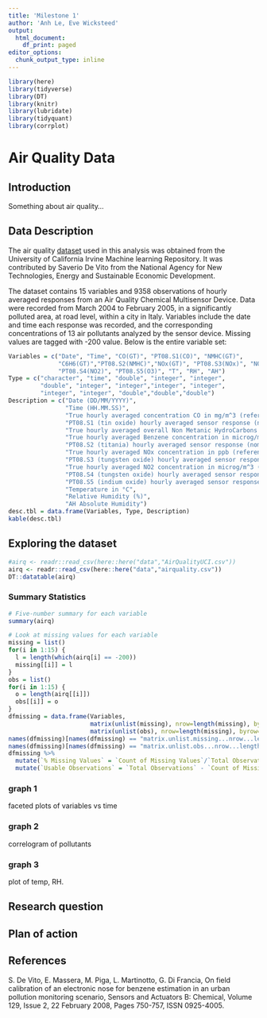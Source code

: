 ```yaml
---
title: 'Milestone 1'
author: 'Anh Le, Eve Wicksteed'
output:
  html_document:
    df_print: paged
editor_options:
  chunk_output_type: inline
---
```


```r
library(here)
library(tidyverse)
library(DT)
library(knitr)
library(lubridate) 
library(tidyquant)
library(corrplot)
```


# Air Quality Data

## Introduction

Something about air quality...


## Data Description

The air quality [dataset](https://archive.ics.uci.edu/ml/datasets/Air+Quality) used in this analysis was obtained from the University of California Irvine Machine learning Repository. It was contributed by Saverio De Vito from the National Agency for New Technologies, Energy and Sustainable Economic Development. 

The dataset contains 15 variables and 9358 observations of hourly averaged responses from an Air Quality Chemical Multisensor Device. Data were recorded from March 2004 to February 2005, in a significantly polluted area, at road level, within a city in Italy. Variables include the date and time each response was recorded, and the corresponding concentrations of 13 air pollutants analyzed by the sensor device. Missing values are tagged with -200 value. Below is the entire variable set: 

```r
Variables = c("Date", "Time", "CO(GT)", "PT08.S1(CO)", "NMHC(GT)", 
              "C6H6(GT)","PT08.S2(NMHC)","NOx(GT)", "PT08.S3(NOx)", "NO2(GT)",
              "PT08.S4(NO2)", "PT08.S5(O3)", "T", "RH", "AH")
Type = c("character", "time", "double", "integer", "integer",
         "double", "integer", "integer","integer", "integer",
         "integer", "integer", "double","double","double")
Description = c("Date (DD/MM/YYYY)",
                "Time (HH.MM.SS)",
                "True hourly averaged concentration CO in mg/m^3 (reference analyzer)",
                "PT08.S1 (tin oxide) hourly averaged sensor response (nominally CO targeted)",
                "True hourly averaged overall Non Metanic HydroCarbons concentration in microg/m^3 (reference analyzer)",
                "True hourly averaged Benzene concentration in microg/m^3 (reference analyzer)",
                "PT08.S2 (titania) hourly averaged sensor response (nominally NMHC targeted)",
                "True hourly averaged NOx concentration in ppb (reference analyzer)",
                "PT08.S3 (tungsten oxide) hourly averaged sensor response (nominally NOx targeted)",
                "True hourly averaged NO2 concentration in microg/m^3 (reference analyzer)",
                "PT08.S4 (tungsten oxide) hourly averaged sensor response (nominally NO2 targeted)",
                "PT08.S5 (indium oxide) hourly averaged sensor response (nominally O3 targeted)",
                "Temperature in °C",
                "Relative Humidity (%)",
                "AH Absolute Humidity")
desc.tbl = data.frame(Variables, Type, Description)
kable(desc.tbl)
```



## Exploring the dataset

```r
#airq <- readr::read_csv(here::here("data","AirQualityUCI.csv"))
airq <- readr::read_csv(here::here("data","airquality.csv"))
DT::datatable(airq)
```



### Summary Statistics

```r
# Five-number summary for each variable
summary(airq)

# Look at missing values for each variable
missing = list()
for(i in 1:15) {
  l = length(which(airq[i] == -200))
  missing[[i]] = l
}
obs = list()
for(i in 1:15) {
  o = length(airq[[i]])
  obs[[i]] = o
}
dfmissing = data.frame(Variables, 
                       matrix(unlist(missing), nrow=length(missing), byrow=T),
                       matrix(unlist(obs), nrow=length(missing), byrow=T))
names(dfmissing)[names(dfmissing) == "matrix.unlist.missing...nrow...length.missing...byrow...T."] = "Count of Missing Values"
names(dfmissing)[names(dfmissing) == "matrix.unlist.obs...nrow...length.missing...byrow...T."] = "Total Observations"
dfmissing %>% 
  mutate(`% Missing Values` = `Count of Missing Values`/`Total Observations`*100) %>%
  mutate(`Usable Observations` = `Total Observations` - `Count of Missing Values`)

```

### graph 1

faceted plots of variables vs time

### graph 2

correlogram of pollutants

### graph 3

plot of temp, RH.

## Research question

## Plan of action

## References

S. De Vito, E. Massera, M. Piga, L. Martinotto, G. Di Francia, On field calibration of an electronic nose for benzene estimation in an urban pollution monitoring scenario, Sensors and Actuators B: Chemical, Volume 129, Issue 2, 22 February 2008, Pages 750-757, ISSN 0925-4005.


